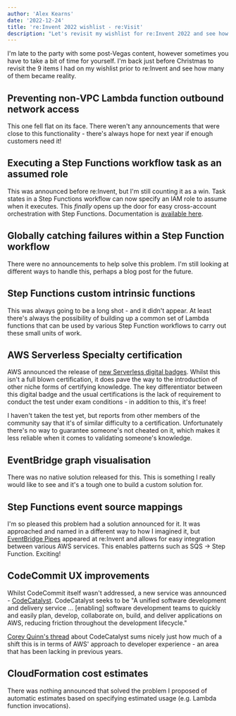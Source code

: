 ```yaml
---
author: 'Alex Kearns'
date: '2022-12-24'
title: 're:Invent 2022 wishlist - re:Visit'
description: "Let's revisit my wishlist for re:Invent 2022 and see how many of my hopes came true."
---
```


I'm late to the party with some post-Vegas content, however sometimes you have to take a bit of time for yourself. I'm back just before Christmas to revisit the 9 items I had on my wishlist prior to re:Invent and see how many of them became reality.

## Preventing non-VPC Lambda function outbound network access

This one fell flat on its face. There weren't any announcements that were close to this functionality - there's always hope for next year if enough customers need it!

## Executing a Step Functions workflow task as an assumed role

This was announced before re:Invent, but I'm still counting it as a win. Task states in a Step Functions workflow can now specify an IAM role to assume when it executes. This *finally* opens up the door for easy cross-account orchestration with Step Functions. Documentation is [available here](https://docs.aws.amazon.com/step-functions/latest/dg/amazon-states-language-task-state.html#task-state-example-credentials).

## Globally catching failures within a Step Function workflow

There were no announcements to help solve this problem. I'm still looking at different ways to handle this, perhaps a blog post for the future.

## Step Functions custom intrinsic functions

This was always going to be a long shot - and it didn't appear. At least there's always the possibility of building up a common set of Lambda functions that can be used by various Step Function workflows to carry out these small units of work.

## AWS Serverless Specialty certification

AWS announced the release of [new Serverless digital badges](https://aws.amazon.com/blogs/compute/introducing-new-aws-serverless-digital-learning-badges/). Whilst this isn't a full blown certification, it does pave the way to the introduction of other niche forms of certifying knowledge. The key differentiator between this digital badge and the usual certifications is the lack of requirement to conduct the test under exam conditions - in addition to this, it's free!

I haven't taken the test yet, but reports from other members of the community say that it's of similar difficulty to a certification. Unfortunately there's no way to guarantee someone's not cheated on it, which makes it less reliable when it comes to validating someone's knowledge.

## EventBridge graph visualisation

There was no native solution released for this. This is something I really would like to see and it's a tough one to build a custom solution for.

## Step Functions event source mappings

I'm so pleased this problem had a solution announced for it. It was approached and named in a different way to how I imagined it, but [EventBridge Pipes](https://aws.amazon.com/eventbridge/pipes) appeared at re:Invent and allows for easy integration between various AWS services. This enables patterns such as SQS -> Step Function. Exciting!

## CodeCommit UX improvements

Whilst CodeCommit itself wasn't addressed, a new service was announced - [CodeCatalyst](https://aws.amazon.com/blogs/aws/announcing-amazon-codecatalyst-preview-a-unified-software-development-service/). CodeCatalyst seeks to be "A unified software development and delivery service ... \[enabling] software development teams to quickly and easily plan, develop, collaborate on, build, and deliver applications on AWS, reducing friction throughout the development lifecycle."

[Corey Quinn's thread](https://twitter.com/QuinnyPig/status/1605624094451322881) about CodeCatalyst sums nicely just how much of a shift this is in terms of AWS' approach to developer experience - an area that has been lacking in previous years.

## CloudFormation cost estimates

There was nothing announced that solved the problem I proposed of automatic estimates based on specifying estimated usage (e.g. Lambda function invocations).